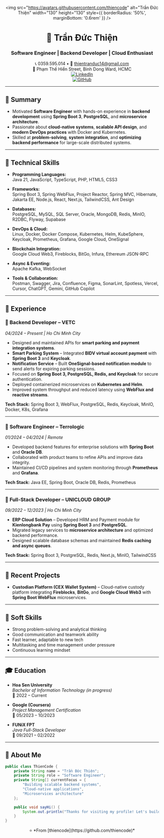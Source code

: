 <div align="center">

<img
  src="https://avatars.githubusercontent.com/thiencode"
  alt="Trần Đức Thiện"
  width="130"
  height="130"
  style={{ borderRadius: '50%', marginBottom: '0.6rem' }}
/>

# 👋 Trần Đức Thiện  
### Software Engineer | Backend Developer | Cloud Enthusiast  

📞 0359.595.014 • 📧 [thientranduc14@gmail.com](mailto:thientranduc14@gmail.com)  
📍 Phạm Thế Hiển Street, Binh Dong Ward, HCMC  
[![LinkedIn](https://img.shields.io/badge/LinkedIn-Connect-blue?style=flat&logo=linkedin)](https://linkedin.com/in/thiencode)  
[![GitHub](https://img.shields.io/badge/GitHub-Profile-181717?style=flat&logo=github&logoColor=white)](https://github.com/thiencode)

</div>

---

## 🧠 Summary

- Motivated **Software Engineer** with hands-on experience in **backend development** using **Spring Boot 3**, **PostgreSQL**, and **microservice architecture**.  
- Passionate about **cloud-native systems**, **scalable API design**, and **modern DevOps practices** with Docker and Kubernetes.  
- Skilled at **problem-solving**, **system integration**, and **optimizing backend performance** for large-scale distributed systems.

---

## 🔧 Technical Skills

- **Programming Languages:**  
Java 21, JavaScript, TypeScript, PHP, HTML5, CSS3  

- **Frameworks:**  
Spring Boot 3, Spring WebFlux, Project Reactor, Spring MVC, Hibernate, Jakarta EE, Node.js, React, Next.js, TailwindCSS, Ant Design  

- **Databases:**  
PostgreSQL, MySQL, SQL Server, Oracle, MongoDB, Redis, MinIO, R2DBC, Flyway, Supabase  

- **DevOps & Cloud:**  
Linux, Docker, Docker Compose, Kubernetes, Helm, KubeSphere, Keycloak, Prometheus, Grafana, Google Cloud, OneSignal  

- **Blockchain Integration:**  
Google Cloud Web3, Fireblocks, BitGo, Infura, Ethereum JSON-RPC  

- **Async & Eventing:**  
Apache Kafka, WebSocket  

- **Tools & Collaboration:**  
Postman, Swagger, Jira, Confluence, Figma, SonarLint, Spotless, Vercel, Cursor, ChatGPT, Gemini, GitHub Copilot  

---

## 💼 Experience

### 🔹 **Backend Developer – VETC**  
*04/2024 – Present | Ho Chi Minh City*  
- Designed and maintained APIs for **smart parking and payment integration systems**.  
- **Smart Parking System** – Integrated **BIDV virtual account payment** with **Spring Boot 3** and **Keycloak**.  
- **Notification Service** – Built **OneSignal-based notification module** to send alerts for expiring parking sessions.  
- Focused on **Spring Boot 3, PostgreSQL, Redis, and Keycloak** for secure authentication.  
- Deployed containerized microservices on **Kubernetes and Helm**.  
- Improved system throughput and reduced latency using **WebFlux and reactive streams**.  

**Tech Stack:** Spring Boot 3, WebFlux, PostgreSQL, Redis, Keycloak, MinIO, Docker, K8s, Grafana  

---

### 🔹 **Software Engineer – Terrologic**  
*01/2024 – 04/2024 | Remote*  
- Developed backend features for enterprise solutions with **Spring Boot** and **Oracle DB**.  
- Collaborated with product teams to refine APIs and improve data integrity.  
- Maintained CI/CD pipelines and system monitoring through **Prometheus** and **Grafana**.  

**Tech Stack:** Java EE, Spring Boot, Oracle DB, Redis, Prometheus  

---

### 🔹 **Full-Stack Developer – UNICLOUD GROUP**  
*09/2022 – 12/2023 | Ho Chi Minh City*  
- **ERP Cloud Solution** – Developed HRM and Payment module for **Kienlongbank Pay** using **Spring Boot 3** and **PostgreSQL**. 
- Migrated legacy services to **microservice architecture** and optimized backend performance.  
- Designed scalable database schemas and maintained **Redis caching and async queues**.  

**Tech Stack:** Spring Boot 3, PostgreSQL, Redis, Next.js, MinIO, TailwindCSS  

---

## 🧩 Recent Projects

- **Custodian Platform (CEX Wallet System)** – Cloud-native custody platform integrating **Fireblocks**, **BitGo**, and **Google Cloud Web3** with **Spring Boot WebFlux** microservices.   

---

## 🤝 Soft Skills

- Strong problem-solving and analytical thinking  
- Good communication and teamwork ability  
- Fast learner, adaptable to new tech  
- Multitasking and time management under pressure  
- Continuous learning mindset  

---

## 🎓 Education

- **Hoa Sen University**  
_Bachelor of Information Technology (in progress)_  
📅 2022 – Current  

- **Google (Coursera)**  
_Project Management Certification_  
📅 05/2023 – 10/2023  

- **FUNiX FPT**  
_Java Full-Stack Developer_  
📅 09/2021 – 02/2022  

---

## 🌱 About Me

```java
public class ThienCode {
    private String name = "Trần Đức Thiện";
    private String role = "Software Engineer";
    private String[] currentFocus = {
        "Building scalable backend systems",
        "Cloud-native applications",
        "Microservices architecture"
    };

    public void sayHi() {
        System.out.println("Thanks for visiting my profile! Let's build something amazing together 🚀");
    }
}
```

<div align="center">
⭐️ *From [thiencode](https://github.com/thiencode)*  
</div>

